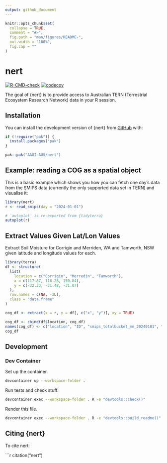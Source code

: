 ```yaml
---
output: github_document
---
```


<!-- README.md is generated from README.Rmd. Please edit that file -->

```r
knitr::opts_chunk$set(
  collapse = TRUE,
  comment = "#>",
  fig.path = "man/figures/README-",
  out.width = "100%",
  fig.cap = ""
)
```

# nert

<!-- badges: start -->
[![R-CMD-check](https://github.com/AAGI-AUS/nert/actions/workflows/R-CMD-check.yaml/badge.svg)](https://github.com/AAGI-AUS/nert/actions/workflows/R-CMD-check.yaml)
[![codecov](https://codecov.io/gh/AAGI-AUS/nert/graph/badge.svg?token=WgBeTrqQnQ)](https://codecov.io/gh/AAGI-AUS/nert)
<!-- badges: end -->

The goal of {nert} is to provide access to Australian TERN (Terrestrial Ecosystem Research Network) data in your R session.

## Installation

You can install the development version of {nert} from [GitHub](https://github.com/AAGI-AUS/nert) with:

```r
if (!require("pak")) {
  install.packages("pak")
}

pak::pak("AAGI-AUS/nert")
```

## Example: reading a COG as a spatial object

This is a basic example which shows you how you can fetch one day's data from the SMIPS data (currently the only supported data set in TERN) and visualise it:

```r
library(nert)
r <- read_smips(day = "2024-01-01")

# `autoplot` is re-exported from {tidyterra}
autoplot(r)
```

## Extract Values Given Lat/Lon Values

Extract Soil Moisture for Corrigin and Merriden, WA and Tamworth, NSW given latitude and longitude values for each.

```r
library(terra)
df <- structure(
  list(
    location = c("Corrigin", "Merredin", "Tamworth"),
    x = c(117.87, 118.28, 150.84),
    y = c(-32.33, -31.48, -31.07)
  ),
  row.names = c(NA, -3L),
  class = "data.frame"
)

cog_df <- extract(x = r, y = df[, c("x", "y")], xy = TRUE)

cog_df <- cbind(df$location, cog_df)
names(cog_df) <- c("location", "ID", "smips_totalbucket_mm_20240101", "x", "y")
cog_df
```

## Development

### Dev Container

Set up the container.

```bash
devcontainer up --workspace-folder .
```

Run tests and check stuff.

```bash
devcontainer exec --workspace-folder . R -e "devtools::check()"
```

Render this file.

```bash
devcontainer exec --workspace-folder . R -e "devtools::build_readme()"
```

## Citing {nert}

To cite nert:

```r
citation("nert")


